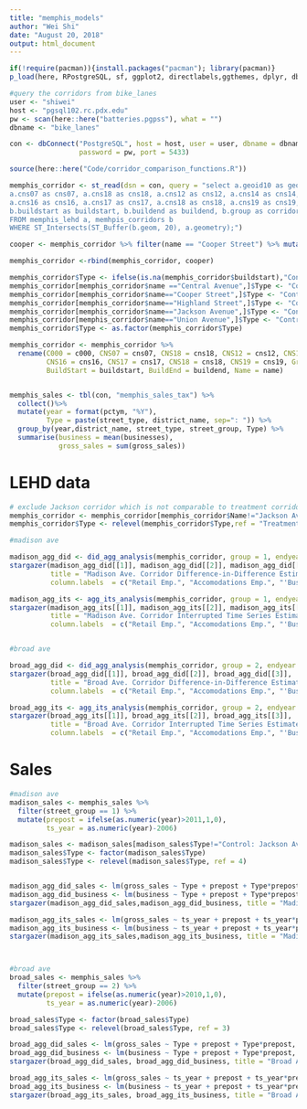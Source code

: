 ```yaml
---
title: "memphis_models"
author: "Wei Shi"
date: "August 20, 2018"
output: html_document
---
```


```r
if(!require(pacman)){install.packages("pacman"); library(pacman)}
p_load(here, RPostgreSQL, sf, ggplot2, directlabels,ggthemes, dplyr, dbplyr, stargazer,cowplot)

#query the corridors from bike_lanes
user <- "shiwei"
host <- "pgsql102.rc.pdx.edu"
pw <- scan(here::here("batteries.pgpss"), what = "")
dbname <- "bike_lanes"

con <- dbConnect("PostgreSQL", host = host, user = user, dbname = dbname, 
                 password = pw, port = 5433)

source(here::here("Code/corridor_comparison_functions.R"))

memphis_corridor <- st_read(dsn = con, query = "select a.geoid10 as geoid, a.c000 as c000,
a.cns07 as cns07, a.cns18 as cns18, a.cns12 as cns12, a.cns14 as cns14, a.cns15 as cns15, 
a.cns16 as cns16, a.cns17 as cns17, a.cns18 as cns18, a.cns19 as cns19, b.name as Name, 
b.buildstart as buildstart, b.buildend as buildend, b.group as corridor_group, a.year as year, a.geometry
FROM memphis_lehd a, memhpis_corridors b
WHERE ST_Intersects(ST_Buffer(b.geom, 20), a.geometry);")

cooper <- memphis_corridor %>% filter(name == "Cooper Street") %>% mutate(corridor_group =1)

memphis_corridor <-rbind(memphis_corridor, cooper)

memphis_corridor$Type <- ifelse(is.na(memphis_corridor$buildstart),"Control", "Treatment")
memphis_corridor[memphis_corridor$name =="Central Avenue",]$Type <- "Control: Central"
memphis_corridor[memphis_corridor$name=="Cooper Street",]$Type <- "Control: Cooper"
memphis_corridor[memphis_corridor$name=="Highland Street",]$Type <- "Control: Highland"
memphis_corridor[memphis_corridor$name=="Jackson Avenue",]$Type <- "Control: Jackson"
memphis_corridor[memphis_corridor$name=="Union Avenue",]$Type <- "Control: Union"
memphis_corridor$Type <- as.factor(memphis_corridor$Type)

memphis_corridor <- memphis_corridor %>%
  rename(C000 = c000, CNS07 = cns07, CNS18 = cns18, CNS12 = cns12, CNS14 = cns14, CNS15 = cns15,
         CNS16 = cns16, CNS17 = cns17, CNS18 = cns18, CNS19 = cns19, Group = corridor_group,
         BuildStart = buildstart, BuildEnd = buildend, Name = name)


memphis_sales <- tbl(con, "memphis_sales_tax") %>% 
  collect()%>% 
  mutate(year = format(pctym, "%Y"),
         Type = paste(street_type, district_name, sep=": ")) %>% 
  group_by(year,district_name, street_type, street_group, Type) %>% 
  summarise(business = mean(businesses),
            gross_sales = sum(gross_sales))
```

# LEHD data
```r
# exclude Jackson corridor which is not comparable to treatment corridor
memphis_corridor <- memphis_corridor[memphis_corridor$Name!="Jackson Avenue",]
memphis_corridor$Type <- relevel(memphis_corridor$Type,ref = "Treatment")

#madison ave

madison_agg_did <- did_agg_analysis(memphis_corridor, group = 1, endyear = 2011)
stargazer(madison_agg_did[[1]], madison_agg_did[[2]], madison_agg_did[[3]], 
          title = "Madison Ave. Corridor Difference-in-Difference Estimates", 
          column.labels  = c("Retail Emp.", "Accomodations Emp.", "'Business' Emp."), type = "html")

madison_agg_its <- agg_its_analysis(memphis_corridor, group = 1, endyear = 2011)
stargazer(madison_agg_its[[1]], madison_agg_its[[2]], madison_agg_its[[3]], 
          title = "Madison Ave. Corridor Interrupted Time Series Estimates", 
          column.labels  = c("Retail Emp.", "Accomodations Emp.", "'Business' Emp."), type = "html")


#broad ave

broad_agg_did <- did_agg_analysis(memphis_corridor, group = 2, endyear = 2010)
stargazer(broad_agg_did[[1]], broad_agg_did[[2]], broad_agg_did[[3]], 
          title = "Broad Ave. Corridor Difference-in-Difference Estimates", 
          column.labels  = c("Retail Emp.", "Accomodations Emp.", "'Business' Emp."), type = "html")

broad_agg_its <- agg_its_analysis(memphis_corridor, group = 2, endyear = 2010)
stargazer(broad_agg_its[[1]], broad_agg_its[[2]], broad_agg_its[[3]], 
          title = "Broad Ave. Corridor Interrupted Time Series Estimates", 
          column.labels  = c("Retail Emp.", "Accomodations Emp.", "'Business' Emp."), type = "html")


```


# Sales
```r

#madison ave
madison_sales <- memphis_sales %>% 
  filter(street_group == 1) %>% 
  mutate(prepost = ifelse(as.numeric(year)>2011,1,0),
         ts_year = as.numeric(year)-2006)

madison_sales <- madison_sales[madison_sales$Type!="Control: Jackson Ave",]
madison_sales$Type <- factor(madison_sales$Type)
madison_sales$Type <- relevel(madison_sales$Type, ref = 4)


madison_agg_did_sales <- lm(gross_sales ~ Type + prepost + Type*prepost, data=madison_sales)
madison_agg_did_business <- lm(business ~ Type + prepost + Type*prepost, data=madison_sales)
stargazer(madison_agg_did_sales,madison_agg_did_business, title = "Madison Ave. Corridor Difference-in-Difference Estimates", type = "html")

madison_agg_its_sales <- lm(gross_sales ~ ts_year + prepost + ts_year*prepost, data=filter(madison_sales, street_type == "Treatment"))
madison_agg_its_business <- lm(business ~ ts_year + prepost + ts_year*prepost, data=filter(madison_sales, street_type == "Treatment"))
stargazer(madison_agg_its_sales,madison_agg_its_business, title = "Madison Ave. Corridor Time Series Estimates", type = "html")



#broad ave
broad_sales <- memphis_sales %>% 
  filter(street_group == 2) %>% 
  mutate(prepost = ifelse(as.numeric(year)>2010,1,0),
         ts_year = as.numeric(year)-2006)

broad_sales$Type <- factor(broad_sales$Type)
broad_sales$Type <- relevel(broad_sales$Type, ref = 3)

broad_agg_did_sales <- lm(gross_sales ~ Type + prepost + Type*prepost, data=broad_sales)
broad_agg_did_business <- lm(business ~ Type + prepost + Type*prepost, data=broad_sales)
stargazer(broad_agg_did_sales, broad_agg_did_business, title = "Broad Ave. Corridor Difference-in-Difference Estimates", type = "html")

broad_agg_its_sales <- lm(gross_sales ~ ts_year + prepost + ts_year*prepost, data=filter(broad_sales, street_type == "Treatment"))
broad_agg_its_business <- lm(business ~ ts_year + prepost + ts_year*prepost, data=filter(broad_sales, street_type == "Treatment"))
stargazer(broad_agg_its_sales, broad_agg_its_business, title = "Broad Ave. Corridor Time Series Estimates", type = "html")


```